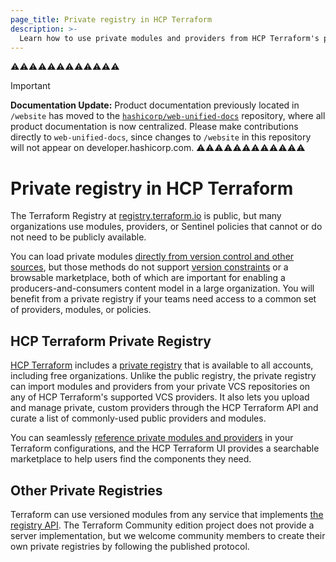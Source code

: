 ```yaml
---
page_title: Private registry in HCP Terraform
description: >-
  Learn how to use private modules and providers from HCP Terraform's private registry in your Terraform configuration.
---
```

⚠️⚠️⚠️⚠️⚠️⚠️⚠️⚠️⚠️⚠️⚠️⚠️
> [!IMPORTANT]  
> **Documentation Update:** Product documentation previously located in `/website` has moved to the [`hashicorp/web-unified-docs`](https://github.com/hashicorp/web-unified-docs) repository, where all product documentation is now centralized. Please make contributions directly to `web-unified-docs`, since changes to `/website` in this repository will not appear on developer.hashicorp.com.
⚠️⚠️⚠️⚠️⚠️⚠️⚠️⚠️⚠️⚠️⚠️⚠️

# Private registry in HCP Terraform

The Terraform Registry at [registry.terraform.io](https://registry.terraform.io) is public, but many organizations use modules, providers, or Sentinel policies that cannot or do not need to be publicly available.

You can load private modules [directly from version control and other sources](/terraform/language/modules/sources), but those methods do not support [version constraints](/terraform/language/modules/syntax#version) or a browsable marketplace, both of which are important for enabling a producers-and-consumers content model in a large organization. You will benefit from a private registry if your teams need access to a common set of providers, modules, or policies.

## HCP Terraform Private Registry

[HCP Terraform](https://www.hashicorp.com/products/terraform) includes a [private registry](/terraform/cloud-docs/registry) that is available to all accounts, including free organizations. Unlike the public registry, the private registry can import modules and providers from your private VCS repositories on any of HCP Terraform's supported VCS providers. It also lets you upload and manage private, custom providers through the HCP Terraform API and curate a list of commonly-used public providers and modules.

You can seamlessly [reference private modules and providers](/terraform/cloud-docs/registry/using) in your Terraform configurations, and the HCP Terraform UI provides a searchable marketplace to help users find the components they need.

## Other Private Registries

Terraform can use versioned modules from any service that implements
[the registry API](/terraform/registry/api-docs).
The Terraform Community edition project does not provide a server implementation, but
we welcome community members to create their own private registries by following
the published protocol.
